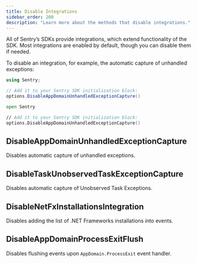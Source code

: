 ```yaml
---
title: Disable Integrations
sidebar_order: 200
description: "Learn more about the methods that disable integrations."
---
```


All of Sentry’s SDKs provide integrations, which extend functionality of the SDK. Most integrations are enabled by default, though you can disable them if needed.

To disable an integration, for example, the automatic capture of unhandled exceptions:

```csharp
using Sentry;

// Add it to your Sentry SDK initialization block:
options.DisableAppDomainUnhandledExceptionCapture()
```

```fsharp
open Sentry

// Add it to your Sentry SDK initialization block:
options.DisableAppDomainUnhandledExceptionCapture()
```

## DisableAppDomainUnhandledExceptionCapture

Disables automatic capture of unhandled exceptions.

## DisableTaskUnobservedTaskExceptionCapture

Disables automatic capture of Unobserved Task Exceptions.

## DisableNetFxInstallationsIntegration

Disables adding the list of .NET Frameworks installations into events.

## DisableAppDomainProcessExitFlush

Disables flushing events upon `AppDomain.ProcessExit` event handler.
